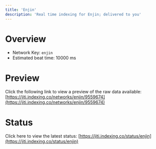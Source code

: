 ```yaml
---
title: 'Enjin'
description: 'Real time indexing for Enjin; delivered to you'
---
```


# Overview
- Network Key: `enjin`
- Estimated beat time: 10000 ms

# Preview
Click the following link to view a preview of the raw data available: [https://jiti.indexing.co/networks/enjin/9559674](https://jiti.indexing.co/networks/enjin/9559674)

# Status
Click here to view the latest status: [https://jiti.indexing.co/status/enjin](https://jiti.indexing.co/status/enjin)
